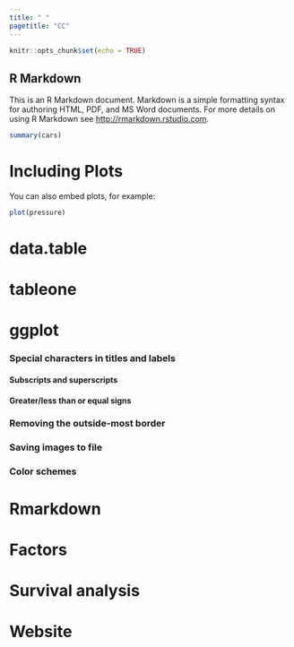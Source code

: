 ```yaml
---
title: " "
pagetitle: "CC"
---
```


```r
knitr::opts_chunk$set(echo = TRUE)
```

## R Markdown

This is an R Markdown document. Markdown is a simple formatting syntax for authoring HTML, PDF, and MS Word documents. For more details on using R Markdown see <http://rmarkdown.rstudio.com>.


```r
summary(cars)
```

# Including Plots

You can also embed plots, for example:

```r
plot(pressure)
```

# data.table

# tableone

# ggplot

### Special characters in titles and labels

#### Subscripts and superscripts

#### Greater/less than or equal signs

### Removing the outside-most border

### Saving images to file

### Color schemes

# Rmarkdown

# Factors

# Survival analysis

# Website


